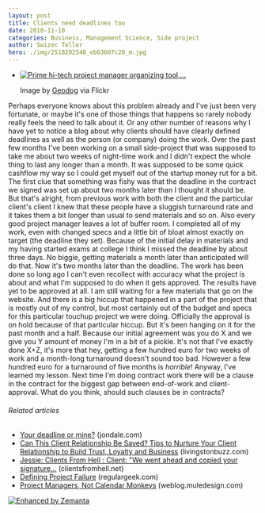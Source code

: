 ```yaml
---
layout: post
title: Clients need deadlines too
date: 2010-11-10
categories: Business, Management Science, Side project
author: Swizec Teller
hero: ./img/2518202548_eb63607c20_m.jpg
---
```


-   [![Prime hi-tech project manager organizing tool,...](./img/2518202548_eb63607c20_m.jpg "Prime hi-tech project manager organizing tool,...")](http://www.flickr.com/photos/35034356008@N01/2518202548)

    Image by [Geodog](http://www.flickr.com/photos/35034356008@N01/2518202548) via Flickr

Perhaps everyone knows about this problem already and I've just been very fortunate, or maybe it's one of those things that happens so rarely nobody really feels the need to talk about it. Or any other number of reasons why I have yet to notice a blog about why clients should have clearly defined deadlines as well as the person (or company) doing the work. Over the past few months I've been working on a small side-project that was supposed to take me about two weeks of night-time work and I didn't expect the whole thing to last any longer than a month. It was supposed to be some quick cashflow my way so I could get myself out of the startup money rut for a bit. The first clue that something was fishy was that the deadline in the contract we signed was set up about two months later than I thought it should be. But that's alright, from previous work with both the client and the particular client's client I knew that these people have a sluggish turnaround rate and it takes them a bit longer than usual to send materials and so on. Also every good project manager leaves a lot of buffer room. I completed all of my work, even with changed specs and a little bit of bloat almost exactly on target (the deadline they set). Because of the initial delay in materials and my having started exams at college I think I missed the deadline by about three days. No biggie, getting materials a month later than anticipated will do that. Now it's two months later than the deadline. The work has been done so long ago I can't even recollect with accuracy what the project is about and what I'm supposed to do when it gets approved. The results have yet to be approved at all. I am still waiting for a few materials that go on the website. And there is a big hiccup that happened in a part of the project that is mostly out of my control, but most certainly out of the budget and specs for this particular touchup project we were doing. Officially the approval is on hold because of that particular hiccup. But it's been hanging on it for the past month and a half. Because our initial agreement was you do X and we give you Y amount of money I'm in a bit of a pickle. It's not that I've exactly done X+Z, it's more that hey, getting a few hundred euro for two weeks of work and a month-long turnaround doesn't sound too bad. However a few hundred euro for a turnaround of five months is _horrible_! Anyway, I've learned my lesson. Next time I'm doing contract work there will be a clause in the contract for the biggest gap between end-of-work and client-approval. What do you think, should such clauses be in contracts?

###### Related articles

-   [Your deadline or mine?](http://www.jondale.com/blog/2010/10/deadlines.html) (jondale.com)
-   [Can This Client Relationship Be Saved? Tips to Nurture Your Client Relationship to Build Trust, Loyalty and Business](http://www.livingstonbuzz.com/2010/11/05/can-this-client-relationship-be-saved-tips-to-nurture-your-client-relationship-to-build-trust-loyalty-and-business/) (livingstonbuzz.com)
-   [Jessie: Clients From Hell : Client: "We went ahead and copied your signature...](http://clientsfromhell.net/post/1217295787/client-we-went-ahead-and-copied-your-signature) (clientsfromhell.net)
-   [Defining Project Failure](http://regulargeek.com/2010/11/08/defining-project-failure/) (regulargeek.com)
-   [Project Managers, Not Calendar Monkeys](http://weblog.muledesign.com/2010/10/project_managers_not_calendar.php) (weblog.muledesign.com)

[![Enhanced by Zemanta](http://img.zemanta.com/zemified_e.png?x-id=9bee046f-ae89-4bb2-b2e8-090668e57773)](http://www.zemanta.com/ "Enhanced by Zemanta")
